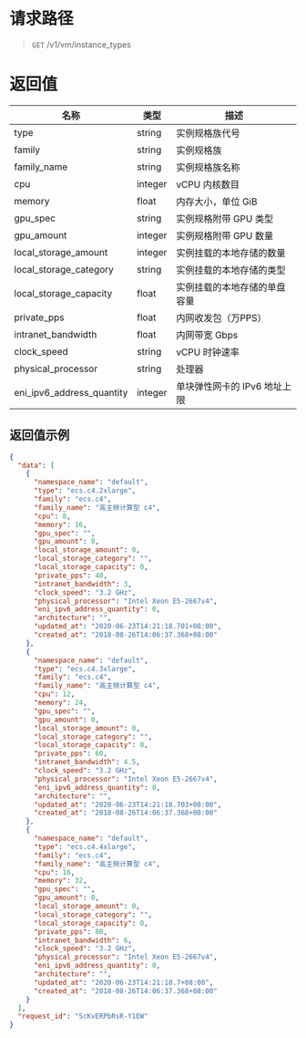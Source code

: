 # 请求路径
> `GET` /v1/vm/instance_types


# 返回值
 名称 | 类型 | 描述 |
----- | ----- | -----
type                      | string  | 实例规格族代号
family                    | string  | 实例规格族
family_name               | string  | 实例规格族名称
cpu                       | integer | vCPU 内核数目
memory                    | float   | 内存大小，单位 GiB
gpu_spec                  | string  | 实例规格附带 GPU 类型
gpu_amount                | integer | 实例规格附带 GPU 数量
local_storage_amount      | integer | 实例挂载的本地存储的数量	 
local_storage_category    | string  | 实例挂载的本地存储的类型
local_storage_capacity    | float   | 实例挂载的本地存储的单盘容量 
private_pps               | float   | 内网收发包（万PPS） 
intranet_bandwidth        | float   | 内网带宽 Gbps
clock_speed               | string  | vCPU 时钟速率
physical_processor        | string  | 处理器
eni_ipv6_address_quantity | integer | 单块弹性网卡的 IPv6 地址上限


## 返回值示例
```json
{
  "data": [
    {
      "namespace_name": "default",
      "type": "ecs.c4.2xlarge",
      "family": "ecs.c4",
      "family_name": "高主频计算型 c4",
      "cpu": 8,
      "memory": 16,
      "gpu_spec": "",
      "gpu_amount": 0,
      "local_storage_amount": 0,
      "local_storage_category": "",
      "local_storage_capacity": 0,
      "private_pps": 40,
      "intranet_bandwidth": 3,
      "clock_speed": "3.2 GHz",
      "physical_processor": "Intel Xeon E5-2667v4",
      "eni_ipv6_address_quantity": 0,
      "architecture": "",
      "updated_at": "2020-06-23T14:21:18.701+08:00",
      "created_at": "2018-08-26T14:06:37.368+08:00"
    },
    {
      "namespace_name": "default",
      "type": "ecs.c4.3xlarge",
      "family": "ecs.c4",
      "family_name": "高主频计算型 c4",
      "cpu": 12,
      "memory": 24,
      "gpu_spec": "",
      "gpu_amount": 0,
      "local_storage_amount": 0,
      "local_storage_category": "",
      "local_storage_capacity": 0,
      "private_pps": 60,
      "intranet_bandwidth": 4.5,
      "clock_speed": "3.2 GHz",
      "physical_processor": "Intel Xeon E5-2667v4",
      "eni_ipv6_address_quantity": 0,
      "architecture": "",
      "updated_at": "2020-06-23T14:21:18.703+08:00",
      "created_at": "2018-08-26T14:06:37.368+08:00"
    },
    {
      "namespace_name": "default",
      "type": "ecs.c4.4xlarge",
      "family": "ecs.c4",
      "family_name": "高主频计算型 c4",
      "cpu": 16,
      "memory": 32,
      "gpu_spec": "",
      "gpu_amount": 0,
      "local_storage_amount": 0,
      "local_storage_category": "",
      "local_storage_capacity": 0,
      "private_pps": 80,
      "intranet_bandwidth": 6,
      "clock_speed": "3.2 GHz",
      "physical_processor": "Intel Xeon E5-2667v4",
      "eni_ipv6_address_quantity": 0,
      "architecture": "",
      "updated_at": "2020-06-23T14:21:18.7+08:00",
      "created_at": "2018-08-26T14:06:37.368+08:00"
    }
  ],
  "request_id": "ScKvERPbRsR-Y1EW"
}
```